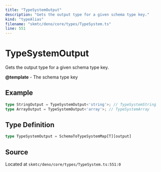 ```yaml
---
title: "TypeSystemOutput"
description: "Gets the output type for a given schema type key."
kind: "typeAlias"
filename: "skmtc/deno/core/types/TypeSystem.ts"
line: 551
---
```


# TypeSystemOutput

Gets the output type for a given schema type key.


**@template** - The schema type key

## Example

```typescript
type StringOutput = TypeSystemOutput<'string'>; // TypeSystemString
type ArrayOutput = TypeSystemOutput<'array'>; // TypeSystemArray
```

## Type Definition

```typescript
type TypeSystemOutput = SchemaToTypeSystemMap[T][output]
```

## Source

Located at `skmtc/deno/core/types/TypeSystem.ts:551:0`
